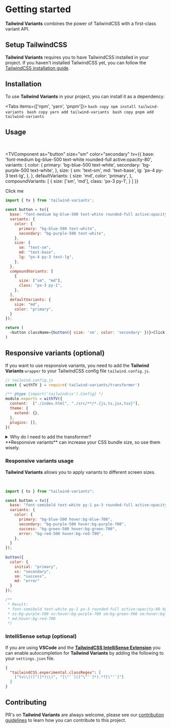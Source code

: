  
# Getting started

**Tailwind Variants** combines the power of TailwindCSS with a first-class variant API.

## Setup TailwindCSS

**Tailwind Variants** requires you to have TailwindCSS installed in your project. If you haven't installed 
TailwindCSS yet, you can follow the [TailwindCSS installation guide](https://tailwindcss.com/docs/installation).

## Installation

To use **Tailwind Variants** in your project, you can install it as a dependency:

<Tabs items={['npm', 'yarn', 'pnpm']}>
  <Tab>
    ```bash copy
    npm install tailwind-variants
    ```
  </Tab>
  <Tab>
    ```bash copy
    yarn add tailwind-variants
    ```
  </Tab>
  <Tab>
    ```bash copy
    pnpm add tailwind-variants
    ```
  </Tab>
</Tabs>

## Usage

<br/>

<TVComponent
  as="button"
  size="sm"
  color="secondary"
  tv={{
    base: 'font-medium bg-blue-500 text-white rounded-full active:opacity-80',
    variants: {
      color: {
        primary: 'bg-blue-500 text-white',
        secondary: 'bg-purple-500 text-white',
      },
      size: {
        sm: 'text-sm',
        md: 'text-base',
        lg: 'px-4 py-3 text-lg',
      },
    },
    defaultVariants: {
      size: 'md',
      color: 'primary',
    },
    compoundVariants: [
      {
        size: ['sm', 'md'],
        class: 'px-3 py-1',
      }
    ]
  }}
>
  Click me
</TVComponent>

```js copy
import { tv } from 'tailwind-variants';

const button = tv({
  base: "font-medium bg-blue-500 text-white rounded-full active:opacity-80",
  variants: {
    color: {
      primary: "bg-blue-500 text-white",
      secondary: "bg-purple-500 text-white",
    },
    size: {
      sm: "text-sm",
      md: "text-base",
      lg: "px-4 py-3 text-lg",
    },
  },
  compoundVariants: [
    {
      size: ["sm", "md"],
      class: "px-3 py-1",
    },
  ],
  defaultVariants: {
    size: "md",
    color: "primary",
  }
});

return (
  <button className={button({ size: 'sm', color: 'secondary' })}>Click me</button>
)
```

## Responsive variants (optional)

If you want to use responsive variants, you need to add the **Tailwind Variants** `wrapper` to your TailwindCSS config file `tailwind.config.js`.

```js copy /withTV/
// tailwind.config.js
const { withTV } = require('tailwind-variants/transformer')

/** @type {import('tailwindcss').Config} */
module.exports = withTV({
  content:  ["./index.html", "./src/**/*.{js,ts,jsx,tsx}"],
  theme: {
    extend: {},
  },
  plugins: [],
})
```



<details>
  <summary>Why do I need to add the transformer?</summary>
  <p className="pl-3 py-2">
    If you are wondering why you need to add the transformer, it's because **TailwindCSS** uses 
    something called [JIT](https://tailwindcss.com/blog/tailwindcss-v3#just-in-time-all-the-time) 
    which compiles your CSS on demand based on the classes you use in your HTML / JSX files / etc. 
    As the responsive variants need to be dynamic the JIT compiler doesn't know what classes to compile, 
    so we need to add the transformer to tell the compiler what classes to compile.
  </p>
</details>


<Callout type="warning">
  <div className="text-sm">
    **Responsive variants** can increase your CSS bundle size, so use them wisely.
  </div>
</Callout>

### Responsive variants usage

**Tailwind Variants** allows you to apply variants to different screen sizes.

<br/>


<WindowResizer
  iframeSrc="/docs/examples/intro-responsive-variants"
  iframeTitle="Responsive variants"
  height="120px"
/> 


```js copy {17-20}
import { tv } from "tailwind-variants";

const button = tv({
  base: "font-semibold text-white py-1 px-3 rounded-full active:opacity-80",
  variants: {
    color: {
      primary: "bg-blue-500 hover:bg-blue-700",
      secondary: "bg-purple-500 hover:bg-purple-700",
      success: "bg-green-500 hover:bg-green-700",
      error: "bg-red-500 hover:bg-red-700",
    },
  }
});
 
button({
  color: {
    initial: "primary",
    xs: "secondary",
    sm: "success",
    md: "error"
  }
});

/**
 * Result: 
 * font-semibold text-white py-1 px-3 rounded-full active:opacity-80 bg-blue-500 hover:bg-blue-700 
 * xs:bg-purple-500 xs:hover:bg-purple-700 sm:bg-green-500 sm:hover:bg-green-700 md:bg-red-500 
 * md:hover:bg-red-700
 */
```

### IntelliSense setup (optional)

If you are using **VSCode** and the [**TailwindCSS IntelliSense Extension**](https://marketplace.visualstudio.com/items?itemName=bradlc.vscode-tailwindcss) you can enable autocompletion for **Tailwind Variants** by adding the following to your `settings.json` file.

```json copy
{
  "tailwindCSS.experimental.classRegex": [
    ["tv\\(([^)]*)\\)", "[\"'`]([^\"'`]*).*?[\"'`]"]
  ]
}
```


## Contributing

PR's on **Tailwind Variants** are always welcome, please see our [contribution guidelines](https://github.com/nextui-org/tailwind-variants/blob/main/CONTRIBUTING.md) to learn how you can contribute to this project.